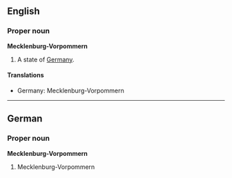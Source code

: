 ==English==
===Proper noun===
'''Mecklenburg-Vorpommern'''

#A state of [[Germany]].

====Translations====
*Germany: Mecklenburg-Vorpommern

----
==German==
===Proper noun===
'''Mecklenburg-Vorpommern'''

#Mecklenburg-Vorpommern
